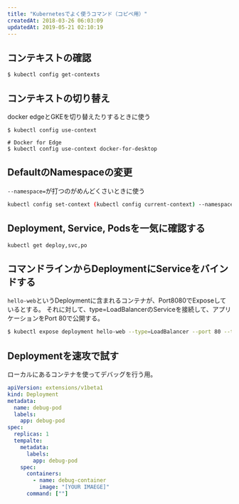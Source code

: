 ```yaml
---
title: "Kubernetesでよく使うコマンド（コピペ用）"
createdAt: 2018-03-26 06:03:09
updatedAt: 2019-05-21 02:10:19
---
```


## コンテキストの確認

```
$ kubectl config get-contexts
```

## コンテキストの切り替え

docker edgeとGKEを切り替えたりするときに使う

```
$ kubectl config use-context

# Docker for Edge
$ kubectl config use-context docker-for-desktop
```

## DefaultのNamespaceの変更

`--namespace=`が打つのがめんどくさいときに使う

```bash
kubectl config set-context (kubectl config current-context) --namespace=
```


## Deployment, Service, Podsを一気に確認する

```
kubectl get deploy,svc,po
```


## コマンドラインからDeploymentにServiceをバインドする

`hello-web`というDeploymentに含まれるコンテナが、Port8080でExposeしているとする。
それに対して、type=LoadBalancerのServiceを接続して、アプリケーションをPort 80で公開する。

```bash
$ kubectl expose deployment hello-web --type=LoadBalancer --port 80 --target-port 8080
```

## Deploymentを速攻で試す

ローカルにあるコンテナを使ってデバッグを行う用。

```yaml
apiVersion: extensions/v1beta1
kind: Deployment
metadata:
  name: debug-pod
  labels:
    app: debug-pod
spec:
  replicas: 1
  tempalte:
    metadata:
      labels:
        app: debug-pod
    spec:
      containers:
        - name: debug-container
          image: "[YOUR IMAEGE]"
      command: [""]
```

